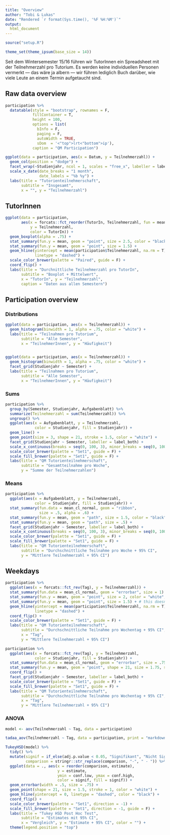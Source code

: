 ```yaml
---
title: "Overview"
author: "Tobi & Lukas"
date: "Rendered `r format(Sys.time(), '%F %H:%M')`"
output:
  html_document
---
```


```r
source("setup.R")

theme_set(theme_ipsum(base_size = 14))
```

Seit dem Wintersemester 15/16 führen wir TutorInnen ein Spreadsheet mit der Teilnehmerzahl pro Tutorium. Es werden keine individuellen Personen vermerkt — das wäre ja albern — wir führen lediglich Buch darüber, wie viele Leute an einem Termin aufgetaucht sind.  

## Raw data overview

```r
participation %>%
  datatable(style = "bootstrap", rownames = F, 
            fillContainer = T, 
            height = 100,
            options = list(
              bInfo = F,
              paging = F,
              autoWidth = TRUE,
              sDom  = '<"top">lrt<"bottom">ip'), 
            caption = "QM Participation")
```

```r
ggplot(data = participation, aes(x = Datum, y = Teilnehmerzahl)) +
  geom_col(position = "dodge") +
  facet_wrap(~Studienjahr, ncol = 1, scales = "free_x", labeller = label_both) +
  scale_x_date(date_breaks = "1 month",
               date_labels = "%b %y") +
  labs(title = "Tutorienteilnehmerschaft",
       subtitle = "Insgesamt",
       x = "", y = "Teilnehmerzahl")
```

## TutorInnen

```r
ggplot(data = participation, 
       aes(x = forcats::fct_reorder(TutorIn, Teilnehmerzahl, fun = mean), 
           y = Teilnehmerzahl,
           color = TutorIn)) +
  geom_boxplot(alpha = .75) +
  stat_summary(fun.y = mean, geom = "point", size = 2.5, color = "black") +
  stat_summary(fun.y = mean, geom = "point", size = 1.5) +
  geom_hline(yintercept = mean(participation$Teilnehmerzahl, na.rm = T),
             linetype = "dashed") +
  scale_color_brewer(palette = "Paired", guide = F) +
  coord_flip() +
  labs(title = "Durchnittliche Teilnehmerzahl pro TutorIn",
       subtitle = "Boxplot + Mittelwert",
       x = "TutorIn", y = "Teilnehmerzahl",
       caption = "Daten aus allen Semestern")
```


## Participation overview

### Distributions

```r
ggplot(data = participation, aes(x = Teilnehmerzahl)) +
  geom_histogram(binwidth = 1, alpha = .75, color = "white") +
  labs(title = "Teilnahmen pro Tutorium",
       subtitle = "Alle Semester",
       x = "TeilnehmerInnen", y = "Häufigkeit")


ggplot(data = participation, aes(x = Teilnehmerzahl)) +
  geom_histogram(binwidth = 1, alpha = .75, color = "white") +
  facet_grid(Studienjahr ~ Semester) +
  labs(title = "Teilnahmen pro Tutorium",
       subtitle = "Alle Semester",
       x = "TeilnehmerInnen", y = "Häufigkeit")
```

### Sums

```r
participation %>%
  group_by(Semester, Studienjahr, Aufgabenblatt) %>%
  summarize(Teilnehmerzahl = sum(Teilnehmerzahl)) %>%
  ungroup() %>%
  ggplot(aes(x = Aufgabenblatt, y = Teilnehmerzahl,
             color = Studienjahr, fill = Studienjahr)) +
  geom_line() +
  geom_point(size = 3, shape = 21, stroke = 1.5, color = "white") +
  facet_grid(Studienjahr ~ Semester, labeller = label_both) +
  scale_x_continuous(breaks = seq(0, 100, 3), minor_breaks = seq(0, 100, 1)) +
  scale_color_brewer(palette = "Set1", guide = F) +
  scale_fill_brewer(palette = "Set1", guide = F) +
  labs(title = "QM Tutorienteilnehmerschaft",
       subtitle = "Gesamtteilnahme pro Woche",
       y = "Summe der Teilnehmerzahlen")
```

### Means

```r
participation %>%
  ggplot(aes(x = Aufgabenblatt, y = Teilnehmerzahl,
             color = Studienjahr, fill = Studienjahr)) +
  stat_summary(fun.data = mean_cl_normal, geom = "ribbon", 
               size = .5, alpha = .6) +
  stat_summary(fun.y = mean, geom = "path", size = 1.5, color = "black") +
  stat_summary(fun.y = mean, geom = "path", size = .5) +
  facet_grid(Studienjahr ~ Semester, labeller = label_both) +
  scale_x_continuous(breaks = seq(0, 100, 3), minor_breaks = seq(0, 100, 1)) +
  scale_color_brewer(palette = "Set1", guide = F) +
  scale_fill_brewer(palette = "Set1", guide = F) +
  labs(title = "QM Tutorienteilnehmerschaft",
       subtitle = "Durchschnittliche Teilnahme pro Woche + 95% CI",
       y = "Mittlere Teilnehmerzahl + 95% CI")
```

## Weekdays

```r
participation %>%
  ggplot(aes(x = forcats::fct_rev(Tag), y = Teilnehmerzahl)) +
  stat_summary(fun.data = mean_cl_normal, geom = "errorbar", size = 1) +
  stat_summary(fun.y = mean, geom = "point", size = 2, color = "white", shape = 21, stroke = 1.5) +
  stat_summary(fun.y = mean, geom = "point", size = 1.5) + # this doesn't do anything, does it?
  geom_hline(yintercept = mean(participation$Teilnehmerzahl, na.rm = T),
             linetype = "dashed") +
  coord_flip() +
  scale_color_brewer(palette = "Set1", guide = F) +
  labs(title = "QM Tutorienteilnehmerschaft",
       subtitle = "Durchschnittliche Teilnahme pro Wochentag + 95% CI",
       x = "Tag",
       y = "Mittlere Teilnehmerzahl + 95% CI")

participation %>%
  ggplot(aes(x = forcats::fct_rev(Tag), y = Teilnehmerzahl,
             color = Studienjahr, fill = Studienjahr)) +
  stat_summary(fun.data = mean_cl_normal, geom = "errorbar", size = .75) +
  stat_summary(fun.y = mean, geom = "point", shape = 21, size = 1.75, stroke = 1, color = "white") +
  coord_flip() +
  facet_grid(Studienjahr ~ Semester, labeller = label_both) +
  scale_color_brewer(palette = "Set1", guide = F) +
  scale_fill_brewer(palette = "Set1", guide = F) +
  labs(title = "QM Tutorienteilnehmerschaft",
       subtitle = "Durchschnittliche Teilnahme pro Wochentag + 95% CI",
       x = "Tag",
       y = "Mittlere Teilnehmerzahl + 95% CI")
```

### ANOVA

```r
model <- aov(Teilnehmerzahl ~ Tag, data = participation)

tadaa_aov(Teilnehmerzahl ~ Tag, data = participation, print = "markdown")

TukeyHSD(model) %>%
  tidy() %>%
  mutate(signif = if_else(adj.p.value < 0.05, "Signifikant", "Nicht Signifikant"),
         comparison = stringr::str_replace(comparison, "-", " - ")) %>%
  ggplot(data = ., aes(x = reorder(comparison, estimate), 
                       y = estimate, 
                       ymin = conf.low, ymax = conf.high,
                       color = signif, fill = signif)) +
  geom_errorbar(width = .5, size = .75) +
  geom_point(shape = 21, size = 1.5, stroke = 1, color = "white") +
  geom_hline(yintercept = 0, linetype = "dashed", color = "black") +
  coord_flip() +
  scale_color_brewer(palette = "Set1", direction = -1) +
  scale_fill_brewer(palette = "Set1", direction = -1, guide = F) +
  labs(title = "Tukey HSD Post Hoc Test",
       subtitle = "Estimates mit 95% CI",
       x = "Vergleich", y = "Estimate + 95% CI", color = "") +
  theme(legend.position = "top")
```


